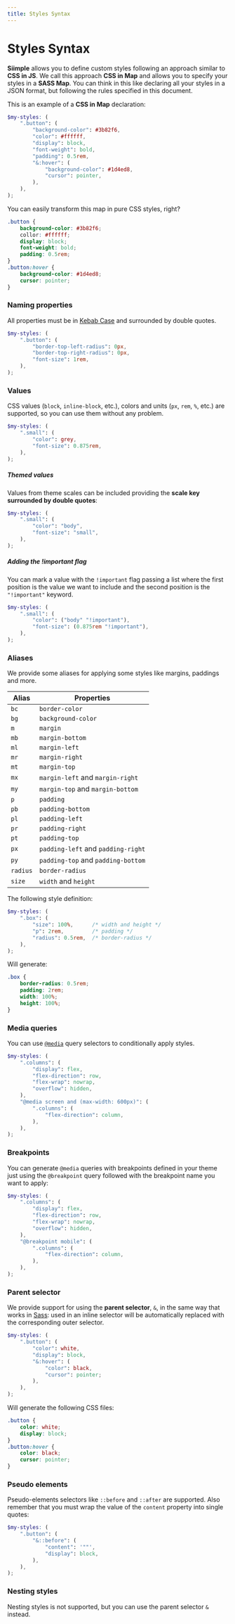 ```yaml
---
title: Styles Syntax
---
```


# Styles Syntax

**Siimple** allows you to define custom styles following an approach similar to **CSS in JS**. We call this approach **CSS in Map** and allows you to specify your styles in a **SASS Map**. You can think in this like declaring all your styles in a JSON format, but following the rules specified in this document.

This is an example of a **CSS in Map** declaration: 

```scss
$my-styles: (
    ".button": (
        "background-color": #3b82f6,
        "color": #ffffff,
        "display": block,
        "font-weight": bold,
        "padding": 0.5rem,
        "&:hover": (
            "background-color": #1d4ed8,
            "cursor": pointer,
        ),
    ),
);
```

You can easily transform this map in pure CSS styles, right?

```css
.button {
    background-color: #3b82f6;
    collor: #ffffff;
    display: block;
    font-weight: bold;
    padding: 0.5rem;
}
.button:hover {
    background-color: #1d4ed8;
    cursor: pointer;
}
```

### Naming properties

All properties must be in [Kebab Case](https://en.wikipedia.org/wiki/Letter_case#Kebab_case) and surrounded by double quotes.

```scss
$my-styles: (
    ".button": (
        "border-top-left-radius": 0px,
        "border-top-right-radius": 0px,
        "font-size": 1rem,
    ),
);
```

### Values

CSS values (`block`, `inline-block`, etc.), colors and units (`px`, `rem`, `%`, etc.) are supported, so you can use them without any problem. 

```scss
$my-styles: (
    ".small": (
        "color": grey,
        "font-size": 0.875rem,
    ),
);
```

##### Themed values

Values from theme scales can be included providing the **scale key surrounded by double quotes**: 

```scss
$my-styles: (
    ".small": (
        "color": "body",
        "font-size": "small",
    ),
);
```

##### Adding the !important flag

You can mark a value with the `!important` flag passing a list where the first position is the value we want to include and the second position is the `"!important"` keyword.

```scss
$my-styles: (
    ".small": (
        "color": ("body" "!important"),
        "font-size": (0.875rem "!important"),
    ),
);
```

### Aliases

We provide some aliases for applying some styles like margins, paddings and more.

| Alias | Properties |
|-------|------------|
| `bc` | `border-color`|
| `bg` | `background-color` |
| `m` | `margin` |
| `mb` | `margin-bottom` |
| `ml` | `margin-left` |
| `mr` | `margin-right` |
| `mt` | `margin-top` |
| `mx` | `margin-left` and `margin-right` |
| `my` | `margin-top` and `margin-bottom` |
| `p` | `padding` |
| `pb` | `padding-bottom` |
| `pl` | `padding-left` |
| `pr` | `padding-right` |
| `pt` | `padding-top` |
| `px` | `padding-left` and `padding-right` |
| `py` | `padding-top` and `padding-bottom` |
| `radius` | `border-radius` |
| `size` | `width` and `height` |


The following style definition:

```scss
$my-styles: (
    ".box": (
        "size": 100%,      /* width and height */
        "p": 2rem,         /* padding */
        "radius": 0.5rem,  /* border-radius */
    ),
);
```

Will generate: 

```css
.box {
    border-radius: 0.5rem;
    padding: 2rem;
    width: 100%;
    height: 100%;
}
```


### Media queries

You can use [`@media`](https://developer.mozilla.org/en-US/docs/Web/CSS/Media_Queries/Using_media_queries) query selectors to conditionally apply styles.

```scss
$my-styles: (
    ".columns": (
        "display": flex,
        "flex-direction": row,
        "flex-wrap": nowrap,
        "overflow": hidden,
    ),
    "@media screen and (max-width: 600px)": (
        ".columns": (
            "flex-direction": column,
        ),
    ),
);
```


### Breakpoints

You can generate `@media` queries with breakpoints defined in your theme just using the `@breakpoint` query followed with the breakpoint name you want to apply:

```scss
$my-styles: (
    ".columns": (
        "display": flex,
        "flex-direction": row,
        "flex-wrap": nowrap,
        "overflow": hidden,
    ),
    "@breakpoint mobile": (
        ".columns": (
            "flex-direction": column,
        ),
    ),
);
```


### Parent selector

We provide support for using the **parent selector**, `&`, in the same way that works in [Sass](https://sass-lang.com/documentation/style-rules/parent-selector): used in an inline selector will be automatically replaced with the corresponding outer selector.

```scss
$my-styles: (
    ".button": (
        "color": white,
        "display": block,
        "&:hover": (
            "color": black,
            "cursor": pointer;
        ),
    ),
);
```

Will generate the following CSS files: 

```css
.button {
    color: white;
    display: block;
}
.button:hover {
    color: black;
    cursor: pointer;
}
```


### Pseudo elements

Pseudo-elements selectors like `::before` and `::after` are supported. Also remember that you must wrap the value of the `content` property into single quotes:

```scss
$my-styles: (
    ".button": (
        "&::before": (
            "content": '""',
            "display": block,
        ),
    ),
);
```


### Nesting styles

Nesting styles is not supported, but you can use the parent selector `&` instead.

